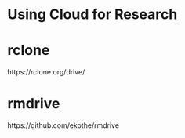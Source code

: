 # Using Cloud for Research

# rclone

https://rclone.org/drive/

# rmdrive

https://github.com/ekothe/rmdrive










